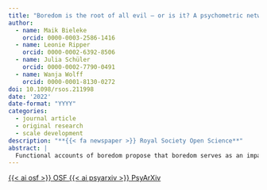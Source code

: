 ```yaml
---
title: "Boredom is the root of all evil — or is it? A psychometric network approach to individual differences in behavioral responses to boredom"
author:
  - name: Maik Bieleke
    orcid: 0000-0003-2586-1416
  - name: Leonie Ripper
    orcid: 0000-0002-6392-8506
  - name: Julia Schüler
    orcid: 0000-0002-7790-0491
  - name: Wanja Wolff
    orcid: 0000-0001-8130-0272
doi: 10.1098/rsos.211998
date: '2022'
date-format: "YYYY"
categories:
  - journal article
  - original research
  - scale development
description: "**{{< fa newspaper >}} Royal Society Open Science**"
abstract: |
  Functional accounts of boredom propose that boredom serves as an impartial signal to change something about the current situation, which should give rise to adaptive and maladaptive behaviour alike. This seemingly contrasts with research on boredom proneness, which has overwhelmingly shown associations with maladaptive behaviour. To shed light on this discrepancy, we disentangled boredom proneness from individual differences in (i) the urge to avoid and escape boredom and (ii) adaptive and maladaptive ways of dealing with boredom by developing corresponding trait scales. In a study with *N* = 636 participants, psychometric network modelling revealed tight associations between boredom proneness and less adaptive and (especially) more maladaptive ways of dealing with boredom. However, its associations with the urge to avoid and escape boredom were rather weak. Importantly, a higher urge to avoid and escape boredom was linked not only to more maladaptive but also to more adaptive ways of dealing with boredom. This pattern of results was robust across various specific behaviours that have previously been linked to boredom. Our findings provide novel evidence for functional accounts of boredom from an individual difference perspective, cautioning against a shallow view of boredom as being associated with purely maladaptive behaviour.
---
```


<!-- OSF -->
<a 
  target = "_blank" 
  class = "btn btn-dark rounded-pill" 
  href = "https://osf.io/nbw95/" 
  role = "button">
{{< ai osf >}} OSF
</a>
<!-- PsyArXiv -->
<a 
  target = "_blank"
  class = "btn btn-dark rounded-pill"
  href = "https://doi.org/10.31234/osf.io/mje7v"
  role = "button">
{{< ai psyarxiv >}} PsyArXiv
</a>